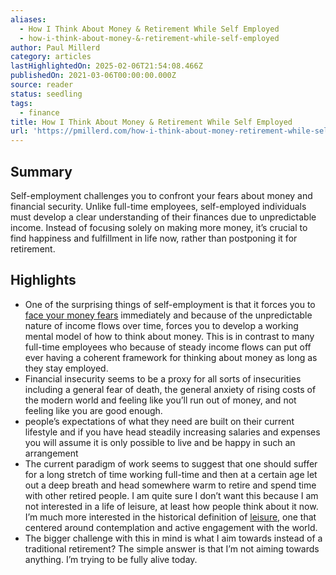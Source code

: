 ```yaml
---
aliases:
  - How I Think About Money & Retirement While Self Employed
  - how-i-think-about-money-&-retirement-while-self-employed
author: Paul Millerd
category: articles
lastHighlightedOn: 2025-02-06T21:54:08.466Z
publishedOn: 2021-03-06T00:00:00.000Z
source: reader
status: seedling
tags:
  - finance
title: How I Think About Money & Retirement While Self Employed
url: 'https://pmillerd.com/how-i-think-about-money-retirement-while-self-employment/'
---
```

## Summary

Self-employment challenges you to confront your fears about money and financial security. Unlike full-time employees, self-employed individuals must develop a clear understanding of their finances due to unpredictable income. Instead of focusing solely on making more money, it’s crucial to find happiness and fulfillment in life now, rather than postponing it for retirement.

## Highlights

- One of the surprising things of self-employment is that it forces you to [face your money fears](https://think-boundless.com/fear-setting-exercise/) immediately and because of the unpredictable nature of income flows over time, forces you to develop a working mental model of how to think about money. This is in contrast to many full-time employees who because of steady income flows can put off ever having a coherent framework for thinking about money as long as they stay employed.
- Financial insecurity seems to be a proxy for all sorts of insecurities including a general fear of death, the general anxiety of rising costs of the modern world and feeling like you’ll run out of money, and not feeling like you are good enough.
- people’s expectations of what they need are built on their current lifestyle and if you have head steadily increasing salaries and expenses you will assume it is only possible to live and be happy in such an arrangement
- The current paradigm of work seems to suggest that one should suffer for a long stretch of time working full-time and then at a certain age let out a deep breath and head somewhere warm to retire and spend time with other retired people.
  I am quite sure I don’t want this because I am not interested in a life of leisure, at least how people think about it now. I’m much more interested in the historical definition of [leisure](https://think-boundless.com/leisure/), one that centered around contemplation and active engagement with the world.
- The bigger challenge with this in mind is what I aim towards instead of a traditional retirement? The simple answer is that I’m not aiming towards anything. I’m trying to be fully alive today.
